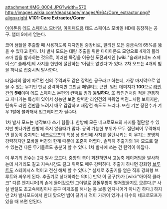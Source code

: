 attachment:/IMG_0004.JPG?width=570
http://images.wikia.com/deadspace/images/6/64/Core_extractor.png?align=right
'''V101-Core Extractor/Corer'''

[[아이폰]]용 [[데드 스페이스 모바일]], [[아이패드]]용 데드 스페이스 모바일 HD에 등장하는 공구. 챕터 9에서 얻는다.

코어 샘플을 추출할 때 사용하도록 디자인된 중장비로, 알려진 모든 중금속의 65%를 뚫을 수 있다고 한다. 1차 발사 모드는 대량 추출을 위한 다이아몬드 모양으로 4개의 플라즈마 빔을 발사하는 것으로, 이러한 특징을 이용한 도전과제인 [wiki:"슬래셔(데드 스페이스)" 슬래셔]의 사지를 한번에 절단하는 '어림도 없었다'가 있다. 2차 모드는 4개의 빔을 하나로 집중시켜 발사한다.

타일러의 말에 따르면 신의 주먹과도 같은 강력한 공구라고 하는데, 가장 마지막으로 얻을 수 있는 무기인 만큼 강력하지만 그만큼 페널티도 큰편. 일단 데미지가 '''100'''으로 [[라인 건]]의 '''5배'''이며 데드 스페이스 본편의 컨택트 빔과 '''동일하다'''. 또 라인건처럼 적을 관통하고 지나가는 특성이 있어서 성능만 보면 완벽한 라인건의 파워업 버젼...처럼 보이지만, 탄속도 라인 건만큼 느려서 매우 갑갑하고 재장전 속도도 느리다. 또한 기본 장전수가 겨우 1발에 불과해서 업그레이드가 필수다.

1차 발사 모드는 생각보다 쓰기 힘들다. 한방에 모든 네크로모프의 사지를 절단할 수 있지만 빗나가면 한방에 죽지 않을때가 많다. 공격 가능한 부위가 모두 절단되어 무력해지면 활동이 중지되는 네크로모프의 특성 상 한번에 사지를 절단시키는 이 무기는 분명히 강력하지만 모바일 버젼의 한계 때문에 조준이 어렵다. 솔직히 추출기의 1차 모드로 할 수 있는건 다른 무기들로도 충분히 할 수 있다. 1차 발사에 쓰는 건 탄약이 아깝다.

이 무기의 진수는 2차 발사 모드다. 중앙의 축이 회전하면서 고농축 레이저빔을 발사하는데 사거리도 길고 지속시간도 길고 위력도 매우 강력하다. 추출기 하나면 강화형 [[브루트]]도 스테이시스 먹이고 전신 해체 할 수 있다.[* 실제로 추출기를 얻은 직후 강화형 브루트와 싸우게 된다. 추출기로 상대하라는 의미.] 만약 이 공구(?)가 [wiki:"아이작 클라크" 다른 엔지니어]의 손에 들어갔으면 그야말로 공돌무쌍이 펼쳐졌을지도 모른다.[* 사실 반달도 초고속해킹이나 공구 마개조를 해내는 등 보통 엔지니어가 아니긴 하다.] 하지만 2차 발사모드에서 한대 맞으면 빔이 끊기니 적이 가까이 있거나 다수의 네크로모프가 있을 때 쓰면 안된다.
